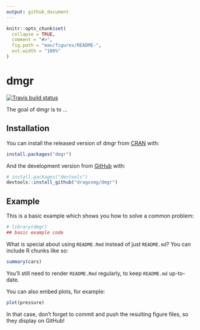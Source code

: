 ```yaml
---
output: github_document
---
```


<!-- README.md is generated from README.Rmd. Please edit that file -->

```r
knitr::opts_chunk$set(
  collapse = TRUE,
  comment = "#>",
  fig.path = "man/figures/README-",
  out.width = "100%"
)
```

# dmgr

<!-- badges: start -->
[![Travis build status](https://travis-ci.org/dragosmg/dmgr.svg?branch=master)](https://travis-ci.org/dragosmg/dmgr)
<!-- badges: end -->

The goal of dmgr is to ...

## Installation

You can install the released version of dmgr from [CRAN](https://CRAN.R-project.org) with:

``` r
install.packages("dmgr")
```

And the development version from [GitHub](https://github.com/) with:

``` r
# install.packages("devtools")
devtools::install_github("dragosmg/dmgr")
```
## Example

This is a basic example which shows you how to solve a common problem:

```r
# library(dmgr)
## basic example code
```

What is special about using `README.Rmd` instead of just `README.md`? You can include R chunks like so:

```r
summary(cars)
```

You'll still need to render `README.Rmd` regularly, to keep `README.md` up-to-date.

You can also embed plots, for example:

```r
plot(pressure)
```

In that case, don't forget to commit and push the resulting figure files, so they display on GitHub!
